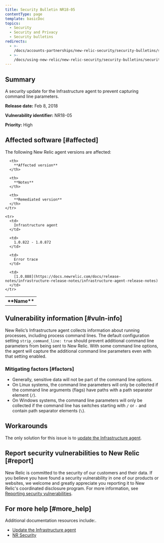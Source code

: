 ```yaml
---
title: Security Bulletin NR18-05
contentType: page
template: basicDoc
topics:
  - Security
  - Security and Privacy
  - Security bulletins
redirects:
  - >-
    /docs/accounts-partnerships/new-relic-security/security-bulletins/security-bulletin-nr18-05/
  - >-
    /docs/using-new-relic/new-relic-security/security-bulletins/security-bulletin-nr18-05/
---
```


## Summary

A security update for the Infrastructure agent to prevent capturing command line parameters.

**Release date:** Feb 8, 2018

**Vulnerability identifier:** NR18-05

**Priority:** High

## Affected software [#affected]

The following New Relic agent versions are affected:

<Table>
  <tbody>
    <tr>
      <th>
        **Name**
      </th>

      <th>
        **Affected version**
      </th>

      <th>
        **Notes**
      </th>

      <th>
        **Remediated version**
      </th>
    </tr>

    <tr>
      <td>
        Infrastructure agent
      </td>

      <td>
        1.0.822 - 1.0.872
      </td>

      <td>
        Error trace
      </td>

      <td>
        [1.0.888](https://docs.newrelic.com/docs/release-notes/infrastructure-release-notes/infrastructure-agent-release-notes)
      </td>
    </tr>
  </tbody>
</Table>

## Vulnerability information [#vuln-info]

New Relic’s Infrastructure agent collects information about running processes, including process command lines. The default configuration setting `strip_command_line: true` should prevent additional command line parameters from being sent to New Relic. With some command line options, the agent will capture the additional command line parameters even with that setting enabled.

### Mitigating factors [#factors]

* Generally, sensitive data will not be part of the command line options.
* On Linux systems, the command line parameters will only be collected if the command line arguments (flags) have paths with a path separator element (`/`).
* On Windows systems, the command line parameters will only be collected if the command line has switches starting with `/` or `-` and contain path separator elements (`\`).

## Workarounds

The only solution for this issue is to [update the Infrastructure agent](https://docs.newrelic.com/docs/infrastructure/new-relic-infrastructure/installation/update-infrastructure-agent).

## Report security vulnerabilities to New Relic [#report]

New Relic is committed to the security of our customers and their data. If you believe you have found a security vulnerability in one of our products or websites, we welcome and greatly appreciate you reporting it to New Relic's coordinated disclosure program. For more information, see [Reporting security vulnerabilities](/docs/security/new-relic-security/data-privacy/reporting-security-vulnerabilities).

## For more help [#more_help]

Additional documentation resources include:.

* [Update the Infrastructure agent](https://docs.newrelic.com/docs/infrastructure/new-relic-infrastructure/installation/update-infrastructure-agent)
* [NR Security](https://newrelic.com/why-new-relic/security "Link opens in a new window.")

